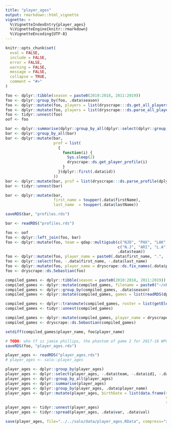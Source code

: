 ```yaml
---
title: "player_ages"
output: rmarkdown::html_vignette
vignette: >
  %\VignetteIndexEntry{player_ages}
  %\VignetteEngine{knitr::rmarkdown}
  %\VignetteEncoding{UTF-8}
---
```


```r
knitr::opts_chunk$set(
  eval = FALSE,
  include = FALSE,
  error = FALSE,
  warning = FALSE,
  message = FALSE,
  collapse = TRUE,
  comment = "#>"
)
```

```r
foo <- dplyr::tibble(season = paste0(2010:2018, 2011:2019))
foo <- dplyr::group_by(foo, .data$season)
foo <- dplyr::mutate(foo, players = list(dryscrape:::ds.get_all_players(dplyr::first(.data$season))))
foo <- dplyr::mutate(foo, players = list(dryscrape:::ds.parse_all_players(dplyr::first(.data$players))))
foo <- tidyr::unnest(foo)
oof <- foo
```
```r
bar <- dplyr::summarise(dplyr::group_by_all(dplyr::select(dplyr::group_by(foo), .data$id)))
bar <- dplyr::group_by_all(bar)
bar <- dplyr::mutate(bar,
                     prof = list(
                       {
                         function(i) {
                           Sys.sleep(2)
                           dryscrape::ds.get_player_profile(i)
                         }
                       }(dplyr::first(.data$id))
                     ))
bar <- dplyr::mutate(bar, prof = list(dryscrape:::ds.parse_profile(dplyr::first(.data$prof))))
bar <- tidyr::unnest(bar)

bar <- dplyr::mutate(bar,
                     first_name = toupper(.data$firstName),
                     last_name  = toupper(.data$lastName))

saveRDS(bar, "profiles.rds")
```
```r
bar <- readRDS("profiles.rds")
```
```r
foo <- oof
foo <- dplyr::left_join(foo, bar)
foo <- dplyr::mutate(foo, team = qdap::multigsub(c("NJD", "PHX", "LAK", "TBL", "SJS"),
                                                 c("N.J", "ARI", "L.A", "T.B", "S.J"),
                                                 .data$team))
foo <- dplyr::mutate(foo, player_name = paste0(.data$first_name, ".", .data$last_name))
foo <- dplyr::select(foo, -.data$first_name, -.data$last_name)
foo <- dplyr::mutate(foo, player_name = dryscrape::ds.fix_names(.data$player_name))
foo <- dryscrape::ds.5ebastian(foo)
```
```r
compiled_games <- dplyr::tibble(season = paste0(2010:2018, 2011:2019))
compiled_games <- dplyr::mutate(compiled_games, filename = paste0("~/nhlgamedata/compiled/", .data$season, ".rds"))
compiled_games <- dplyr::group_by(compiled_games, .data$season)
compiled_games <- dplyr::mutate(compiled_games, games = list(readRDS(dplyr::first(.data$filename))))

compiled_games <- dplyr::transmute(compiled_games, roster = list(getElement(dplyr::first(.data$games), "Roster")))
compiled_games <- tidyr::unnest(compiled_games)

compiled_games <- dplyr::mutate(compiled_games, player_name = dryscrape::ds.mung_names(.data$player_name))
compiled_games <- dryscrape::ds.5ebastian(compiled_games)
```
```r
setdiff(compiled_games$player_name, foo$player_name)

# TODO: who tf is jamie phillips, the phantom of game 2 for 2017-18 WPG against MNW
saveRDS(foo, "player_ages.rds")
```
```r
player_ages <- readRDS("player_ages.rds")
# player_ages <- salo::player_ages

player_ages <- dplyr::group_by(player_ages)
player_ages <- dplyr::select(player_ages, -.data$team, -.data$id1, -.data$pos, -.data$season)
player_ages <- dplyr::group_by_all(player_ages)
player_ages <- dplyr::summarise(player_ages)
player_ages <- dplyr::group_by(player_ages, .data$player_name)
player_ages <- dplyr::mutate(player_ages, birthDate = list(data.frame(val = unlist(stringr::str_split(dplyr::first(.data$birthDate), "-")),
                                                                      var = c("birthYear", "birthMonth", "birthDay"),
                                                                      stringsAsFactors = FALSE)))
player_ages <- tidyr::unnest(player_ages)
player_ages <- tidyr::spread(player_ages, .data$var, .data$val)

save(player_ages, file="../../salo/data/player_ages.RData", compress="xz")
```

